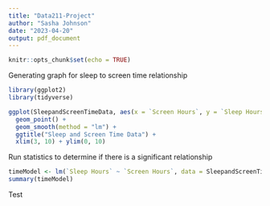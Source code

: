 ```yaml
---
title: "Data211-Project"
author: "Sasha Johnson"
date: "2023-04-20"
output: pdf_document
---
```


```r
knitr::opts_chunk$set(echo = TRUE)
```


Generating graph for sleep to screen time relationship
```r
library(ggplot2)
library(tidyverse)

ggplot(SleepandScreenTimeData, aes(x = `Screen Hours`, y = `Sleep Hours`)) +
  geom_point() +
  geom_smooth(method = "lm") +
  ggtitle("Sleep and Screen Time Data") +
  xlim(3, 10) + ylim(0, 10)
```

Run statistics to determine if there is a significant relationship
```r
timeModel <- lm(`Sleep Hours` ~ `Screen Hours`, data = SleepandScreenTimeData)
summary(timeModel)
```
Test

